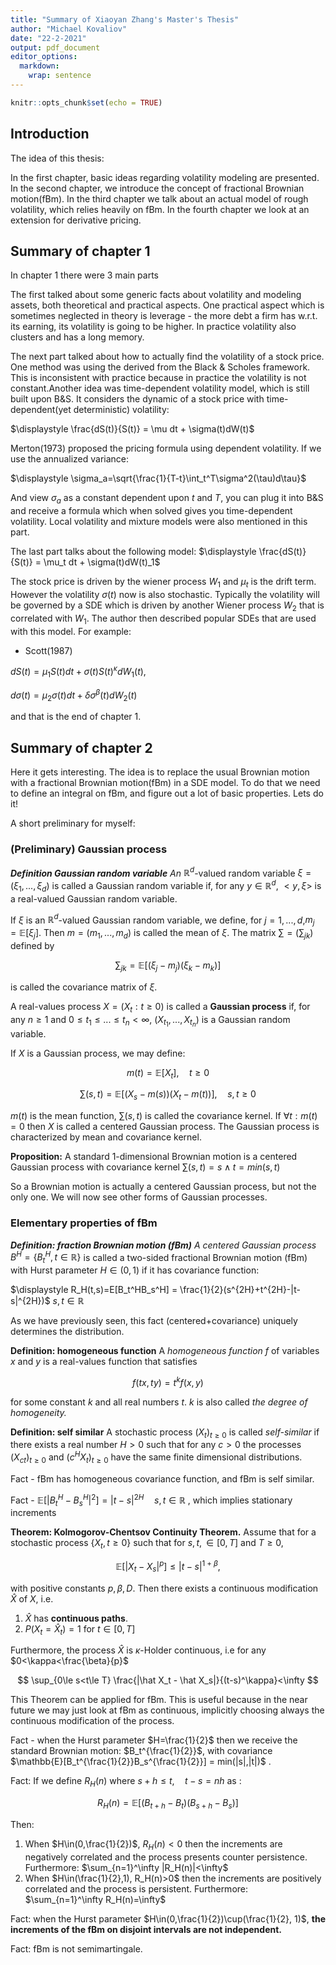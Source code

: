 ```yaml
---
title: "Summary of Xiaoyan Zhang's Master's Thesis"
author: "Michael Kovaliov"
date: "22-2-2021"
output: pdf_document
editor_options: 
  markdown: 
    wrap: sentence
---
```


```r
knitr::opts_chunk$set(echo = TRUE)
```

## Introduction

The idea of this thesis:

In the first chapter, basic ideas regarding volatility modeling are presented.
In the second chapter, we introduce the concept of fractional Brownian motion(fBm).
In the third chapter we talk about an actual model of rough volatility, which relies heavily on fBm.
In the fourth chapter we look at an extension for derivative pricing.

## Summary of chapter 1

In chapter 1 there were 3 main parts

The first talked about some generic facts about volatility and modeling assets, both theoretical and practical aspects.
One practical aspect which is sometimes neglected in theory is leverage - the more debt a firm has w.r.t. its earning, its volatility is going to be higher.
In practice volatility also clusters and has a long memory.

The next part talked about how to actually find the volatility of a stock price.
One method was using the derived from the Black & Scholes framework.
This is inconsistent with practice because in practice the volatility is not constant.Another idea was time-dependent volatility model, which is still built upon B&S.
It considers the dynamic of a stock price with time-dependent(yet deterministic) volatility:

$\displaystyle \frac{dS(t)}{S(t)} = \mu dt + \sigma(t)dW(t)$

Merton(1973) proposed the pricing formula using dependent volatility.
If we use the annualized variance:

$\displaystyle \sigma_a=\sqrt{\frac{1}{T-t}\int_t^T\sigma^2(\tau)d\tau}$

And view $\sigma_a$ as a constant dependent upon $t$ and $T$, you can plug it into B&S and receive a formula which when solved gives you time-dependent volatility.
Local volatility and mixture models were also mentioned in this part.

The last part talks about the following model: $\displaystyle \frac{dS(t)}{S(t)} = \mu_t dt + \sigma(t)dW(t)_1$

The stock price is driven by the wiener process $W_1$ and $\mu_t$ is the drift term.
However the volatility $\sigma(t)$ now is also stochastic.
Typically the volatility will be governed by a SDE which is driven by another Wiener process $W_2$ that is correlated with $W_1$.
The author then described popular SDEs that are used with this model.
For example:

-   Scott(1987)

$\displaystyle dS(t) = \mu_1S(t)dt + \sigma(t)S(t)^{\kappa}dW_1(t),$

$\displaystyle d\sigma(t) = \mu_2\sigma(t)dt+\delta\sigma^{\beta}(t)dW_2(t)$

and that is the end of chapter 1.

## Summary of chapter 2

Here it gets interesting.
The idea is to replace the usual Brownian motion with a fractional Brownian motion(fBm) in a SDE model.
To do that we need to define an integral on fBm, and figure out a lot of basic properties.
Lets do it!

A short preliminary for myself:

### (Preliminary) Gaussian process

***Definition Gaussian random variable** An* $\mathbb{R}^d$-valued random variable $\xi=(\xi_1,...,\xi_d)$ is called a Gaussian random variable if, for any $y\in\mathbb{R}^d$, $<y,\xi>$ is a real-valued Gaussian random variable.

If $\xi$ is an $\mathbb{R}^d$-valued Gaussian random variable, we define, for $j=1,...,d$,$m_j=\mathbb{E}[\xi_j]$.
Then $m=(m_1,...,m_d)$ is called the mean of $\xi$.
The matrix $\sum=(\sum_{jk})$ defined by

$$
\sum_{jk} = \mathbb{E}[(\xi_j-m_j)(\xi_k-m_k)]
$$

is called the covariance matrix of $\xi$.

A real-values process $X=(X_t:t\ge0)$ is called a **Gaussian process** if, for any $n\ge1$ and $0\le t_1 \le... \le t_n < \infty$, $(X_{t_1},...,X_{t_n})$ is a Gaussian random variable.

If $X$ is a Gaussian process, we may define:

$$
m(t) = \mathbb{E}[X_t], \quad t\ge0
$$

$$
\sum(s,t)=\mathbb{E}[(X_s-m(s))(X_t-m(t))],\quad s,t\ge0
$$

$m(t)$ is the mean function, $\sum(s,t)$ is called the covariance kernel.
If $\forall t:m(t)=0$ then $X$ is called a centered Gaussian process.
The Gaussian process is characterized by mean and covariance kernel.

**Proposition:** A standard 1-dimensional Brownian motion is a centered Gaussian process with covariance kernel $\sum(s,t)=s \wedge t = min(s,t)$

So a Brownian motion is actually a centered Gaussian process, but not the only one.
We will now see other forms of Gaussian processes.

### Elementary properties of fBm

***Definition: fraction Brownian motion (fBm)** A centered Gaussian process* $B^H=\{B_t^H,t\in\mathbb{R}\}$ is called a two-sided fractional Brownian motion (fBm) with Hurst parameter $H\in(0,1)$ if it has covariance function:

$\displaystyle R_H(t,s)=E[B_t^HB_s^H] = \frac{1}{2}(s^{2H}+t^{2H}-|t-s|^{2H})$ $s,t\in\mathbb{R}$

As we have previously seen, this fact (centered+covariance) uniquely determines the distribution.

**Definition: homogeneous function** A *homogeneous function* $f$ of variables $x$ and $y$ is a real-values function that satisfies

$$
f(tx,ty)=t^kf(x,y)
$$

for some constant $k$ and all real numbers $t$.
$k$ is also called *the degree of homogeneity.*

**Definition: self similar** A stochastic process $(X_t)_{t\ge0}$ is called *self-similar* if there exists a real number $H>0$ such that for any $c>0$ the processes $(X_{ct})_{t\ge0}$ and $(c^HX_t)_{t\ge0}$ have the same finite dimensional distributions.

Fact - fBm has homogeneous covariance function, and fBm is self similar.

Fact - $\mathbb{E}[|B_t^H - B_s^H|^2]=|t-s|^{2H}\quad s,t\in\mathbb{R}$ , which implies stationary increments

**Theorem: Kolmogorov-Chentsov Continuity Theorem.** Assume that for a stochastic process $\{X_t, t\ge0\}$ such that for $s,t,\in[0,T]$ and $T\ge0$,

$$
\mathbb{E}[|X_t - X_s|^p]\le|t-s|^{1+\beta},
$$

with positive constants $p,\beta,D$.
Then there exists a continuous modification $\hat X$ of $X$, i.e.

1.  $\hat X$ has **continuous paths**.
2.  $P(X_t=\hat X_t)=1$ for $t\in[0,T]$

Furthermore, the process $\hat X$ is $\kappa$-Holder continuous, i.e for any $0<\kappa<\frac{\beta}{p}$

$$
\sup_{0\le s<t\le T} \frac{|\hat X_t - \hat X_s|}{(t-s)^\kappa}<\infty
$$

This Theorem can be applied for fBm.
This is useful because in the near future we may just look at fBm as continuous, implicitly choosing always the continuous modification of the process.

Fact - when the Hurst parameter $H=\frac{1}{2}$ then we receive the standard Brownian motion: $B_t^{\frac{1}{2}}$, with covariance $\mathbb{E}[B_t^{\frac{1}{2}}B_s^{\frac{1}{2}}] = min(|s|,|t|)$ .

Fact: If we define $R_H(n)$ where $s+h\le t, \quad t-s=nh$ as :

$$
R_H(n)=\mathbb{E}[(B_{t+h}-B_t)(B_{s+h}-B_s)]
$$

Then:

1.  When $H\in(0,\frac{1}{2})$, $R_H(n)<0$ then the increments are negatively correlated and the process presents counter persistence. Furthermore: $\sum_{n=1}^\infty |R_H(n)|<\infty$
2.  When $H\in(\frac{1}{2},1), R_H(n)>0$ then the increments are positively correlated and the process is persistent. Furthermore: $\sum_{n=1}^\infty R_H(n)=\infty$

Fact: when the Hurst parameter $H\in(0,\frac{1}{2})\cup(\frac{1}{2}, 1)$, **the increments of the fBm on disjoint intervals are not independent.**

Fact: fBm is not semimartingale.
